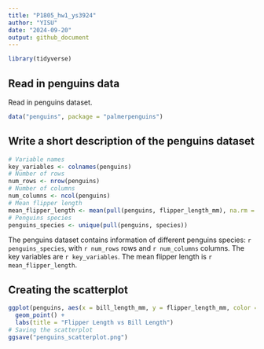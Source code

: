 ```yaml
---
title: "P1805_hw1_ys3924"
author: "YISU"
date: "2024-09-20"
output: github_document
---
```


```r
library(tidyverse)
```


## Read in penguins data

Read in penguins dataset.

```r
data("penguins", package = "palmerpenguins")
```

## Write a short description of the penguins dataset

```r
# Variable names
key_variables <- colnames(penguins)
# Number of rows
num_rows <- nrow(penguins)
# Number of columns
num_columns <- ncol(penguins)
# Mean flipper length
mean_flipper_length <- mean(pull(penguins, flipper_length_mm), na.rm = TRUE)
# Penguins species
penguins_species <- unique(pull(penguins, species))
```

The penguins dataset contains information of different penguins species: `r penguins_species`, with `r num_rows` rows and `r num_columns` columns. The key variables are `r key_variables`. The mean flipper length is `r mean_flipper_length`.


## Creating the scatterplot

```r
ggplot(penguins, aes(x = bill_length_mm, y = flipper_length_mm, color = species)) +
  geom_point() +
  labs(title = "Flipper Length vs Bill Length")
# Saving the scatterplot
ggsave("penguins_scatterplot.png")
```


